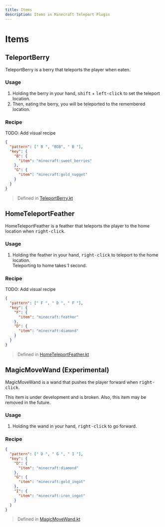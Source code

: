 ```yaml
---
title: Items
description: Items in Minecraft Teleport Plugin
---
```



# Items

## TeleportBerry

TeleportBerry is a berry that teleports the player when eaten.

### Usage

1. Holding the berry in your hand, <Kbd>shift</Kbd> + <Kbd>left-click</Kbd> to set the teleport location.
2. Then, eating the berry, you will be teleported to the remembered location.

### Recipe

TODO: Add visual recipe

```json
{
  "pattern": [" B ", "BGB", " B "],
  "key": {
    "B": {
      "item": "minecraft:sweet_berries"
    },
    "G": {
      "item": "minecraft:gold_nugget"
    }
  }
}
```

> Defined in [TeleportBerry.kt](https://github.com/r4ai/MinecraftTeleportPlugin/blob/main/src/main/kotlin/com/github/r4ai/items/TeleportBerry.kt)

## HomeTeleportFeather

HomeTeleportFeather is a feather that teleports the player to the home location when <Kbd>right-click</Kbd>.

### Usage

1. Holding the feather in your hand, <Kbd>right-click</Kbd> to teleport to the home location.  
   Teleporting to home takes 1 second.

### Recipe

TODO: Add visual recipe

```json
{
  "pattern": [" F ", " D ", " F "],
  "key": {
    "F": {
      "item": "minecraft:feather"
    },
    "D": {
      "item": "minecraft:diamond"
    }
  }
}
```

> Defined in [HomeTeleportFeather.kt](https://github.com/r4ai/MinecraftTeleportPlugin/blob/main/src/main/kotlin/com/github/r4ai/items/HomeTeleportFeather.kt)

## MagicMoveWand (Experimental)

MagicMoveWand is a wand that pushes the player forward when <Kbd>right-click</Kbd>.

<Callout type="warning">
  This item is under development and is broken. Also, this item may be removed in the future.
</Callout>

### Usage

1. Holding the wand in your hand, <Kbd>right-click</Kbd> to go forward.

### Recipe

```json
{
  "pattern": [" D ", " G ", " I "],
  "key": {
    "D": {
      "item": "minecraft:diamond"
    },
    "G": {
      "item": "minecraft:gold_ingot"
    },
    "I": {
      "item": "minecraft:iron_ingot"
    }
  }
}
```

> Defined in [MagicMoveWand.kt](https://github.com/r4ai/MinecraftTeleportPlugin/blob/main/src/main/kotlin/com/github/r4ai/items/MagicMoveWand.kt)
